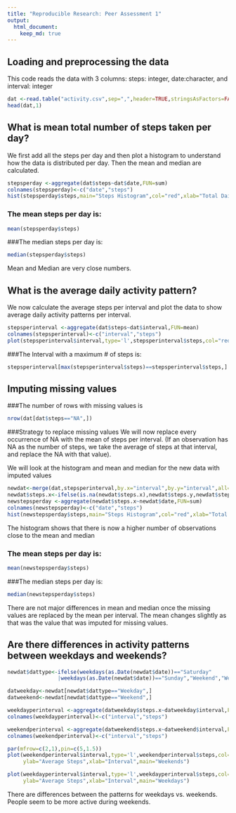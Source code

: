 ```yaml
---
title: "Reproducible Research: Peer Assessment 1"
output: 
  html_document:
    keep_md: true
---
```



## Loading and preprocessing the data
This code reads the data with 3 columns: steps: integer, date:character, and interval: integer
```r
dat <-read.table("activity.csv",sep=",",header=TRUE,stringsAsFactors=FALSE)
head(dat,1)
```

## What is mean total number of steps taken per day?
We first add all the steps per day and then plot a histogram to understand how the data is 
distributed per day. Then the mean and median are calculated.
```r
stepsperday <-aggregate(dat$steps~dat$date,FUN=sum)
colnames(stepsperday)<-c("date","steps")
hist(stepsperday$steps,main="Steps Histogram",col="red",xlab="Total Daily Steps")
```






### The mean steps per day is:
```r
mean(stepsperday$steps)
```
###The median steps per day is:
```r
median(stepsperday$steps)
```
Mean and Median are very close numbers.  

## What is the average daily activity pattern?
We now calculate the average steps per interval and plot the data to show average daily activity patterns per interval.

```r
stepsperinterval <-aggregate(dat$steps~dat$interval,FUN=mean)
colnames(stepsperinterval)<-c("interval","steps")
plot(stepsperinterval$interval,type='l',stepsperinterval$steps,col="red",ylab="Average Steps",xlab="Interval",main="Average Steps per Interval")
```




###The Interval with a maximum # of steps is:
```r
stepsperinterval[max(stepsperinterval$steps)==stepsperinterval$steps,]
```
## Imputing missing values
###The number of rows with missing values is
```r
nrow(dat[dat$steps=="NA",])
```
###Strategy to replace missing values 
We will now replace every occurrence of NA with the mean of steps per interval.  (If an observation has NA as the number of steps, we take the average of steps at that interval, and replace the NA with that value).

We will look at the histogram and mean and median for the new data with imputed values
```r
newdat<-merge(dat,stepsperinterval,by.x="interval",by.y="interval",all=FALSE)
newdat$steps.x<-ifelse(is.na(newdat$steps.x),newdat$steps.y,newdat$steps.x)
newstepsperday <-aggregate(newdat$steps.x~newdat$date,FUN=sum)
colnames(newstepsperday)<-c("date","steps")
hist(newstepsperday$steps,main="Steps Histogram",col="red",xlab="Total Daily Steps")
```







The histogram shows that there is now a higher number of observations close to the mean and median

### The mean steps per day is:
```r
mean(newstepsperday$steps)
```
###The median steps per day is:
```r
median(newstepsperday$steps)
```
There are not major differences in mean and median once the missing values are replaced by the mean per interval. The mean changes slightly as that was the value that was imputed for missing values.

## Are there differences in activity patterns between weekdays and weekends?
```r
newdat$dattype<-ifelse(weekdays(as.Date(newdat$date))=="Saturday"
                |weekdays(as.Date(newdat$date))=="Sunday","Weekend","Weekday")

datweekday<-newdat[newdat$dattype=="Weekday",]
datweekend<-newdat[newdat$dattype=="Weekend",]

weekdayperinterval <-aggregate(datweekday$steps.x~datweekday$interval,FUN=mean)
colnames(weekdayperinterval)<-c("interval","steps")

weekendperinterval <-aggregate(datweekend$steps.x~datweekend$interval,FUN=mean)
colnames(weekendperinterval)<-c("interval","steps")

par(mfrow=c(2,1),pin=c(5,1.5))
plot(weekendperinterval$interval,type='l',weekendperinterval$steps,col="red",
     ylab="Average Steps",xlab="Interval",main="Weekends")

plot(weekdayperinterval$interval,type='l',weekdayperinterval$steps,col="red",
     ylab="Average Steps",xlab="Interval",main="Weekdays")
```







There are differences between the patterns for weekdays vs. weekends. People seem to be more active during weekends.

